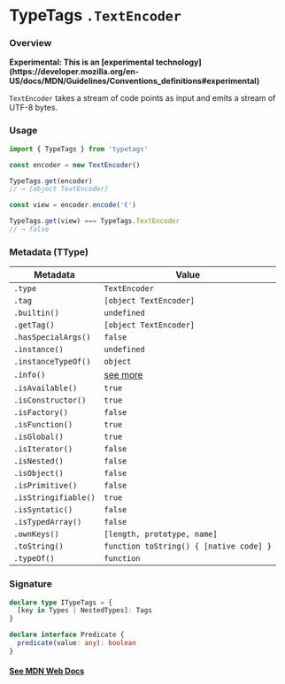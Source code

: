 
# TypeTags `.TextEncoder`

### Overview

<Callout type="warning" emoji="⚠️">
  <b>
    Experimental: This is an [experimental
    technology](https://developer.mozilla.org/en-US/docs/MDN/Guidelines/Conventions_definitions#experimental)
  </b>
</Callout>

`TextEncoder` takes a stream of code points as input and emits a stream of UTF-8 bytes.

### Usage

```js
import { TypeTags } from 'typetags'

const encoder = new TextEncoder()

TypeTags.get(encoder)
// → [object TextEncoder]

const view = encoder.encode('€')

TypeTags.get(view) === TypeTags.TextEncoder
// → false
```

### Metadata (TType)

| Metadata             | Value                                   |
| -------------------- | --------------------------------------- |
| `.type`              | `TextEncoder`                           |
| `.tag`               | `[object TextEncoder]`                  |
| `.builtin()`         | `undefined`                             |
| `.getTag()`          | `[object TextEncoder]`                  |
| `.hasSpecialArgs()`  | `false`                                 |
| `.instance()`        | `undefined`                             |
| `.instanceTypeOf()`  | `object`                                |
| `.info()`            | [see more]()                            |
| `.isAvailable()`     | `true`                                  |
| `.isConstructor()`   | `true`                                  |
| `.isFactory()`       | `false`                                 |
| `.isFunction()`      | `true`                                  |
| `.isGlobal()`        | `true`                                  |
| `.isIterator()`      | `false`                                 |
| `.isNested()`        | `false`                                 |
| `.isObject()`        | `false`                                 |
| `.isPrimitive()`     | `false`                                 |
| `.isStringifiable()` | `true`                                  |
| `.isSyntatic()`      | `false`                                 |
| `.isTypedArray()`    | `false`                                 |
| `.ownKeys()`         | `[length, prototype, name]`             |
| `.toString()`        | `function toString() { [native code] }` |
| `.typeOf()`          | `function`                              |

### Signature

```ts
declare type ITypeTags = {
  [key in Types | NestedTypes]: Tags
}

declare interface Predicate {
  predicate(value: any): boolean
}
```

#### [See MDN Web Docs](https://developer.mozilla.org/en-US/docs/Web/API/TextEncoder)
